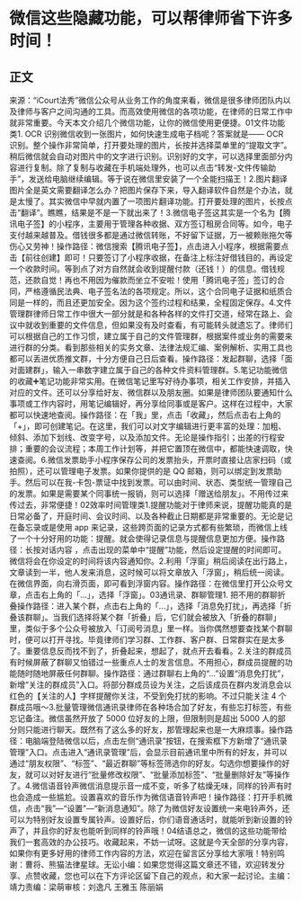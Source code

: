 # 微信这些隐藏功能，可以帮律师省下许多时间！
## 正文
来源：“iCourt法秀”微信公众号从业务工作的角度来看，微信是很多律师团队内以及律师与客户之间沟通的工具。而高效使用微信的各项功能，在律师的日常工作中就非常重要。今天本文介绍几个微信功能，让你的微信使用更便捷。01文件功能类1. OCR 识别微信收到一张图片，如何快速生成电子档呢？答案就是—— OCR 识别。整个操作非常简单，打开要处理的图片，长按并选择菜单里的“提取文字”。稍后微信就会自动对图片中的文字进行识别。识别好的文字，可以选择里面部分内容进行复制。除了复制与收藏在手机端处理外，也可以点击“转发-文件传输助手”，发送给电脑继续编辑。等于说在微信里安装了一个全能扫描王！2.图片翻译图片全是英文需要翻译怎么办？把图片保存下来，导入翻译软件自然是个办法，就是太慢了。其实微信中早就内置了一项图片翻译功能。打开要处理的图片，长按点击“翻译”。瞧瞧，结果是不是一下就出来了！3.微信电子签这其实是一个名为【腾讯电子签】的小程序，主要用于管理各种收据、双方签订租房合同等。如今，电子支付越来越普及。借钱很多都是通过微信转账，不好留下证据，万一被赖账拖欠等伤心又劳神！操作路径：微信搜索【腾讯电子签】，点击进入小程序，根据需要点击【前往创建】即可！只要签订了小程序收据，在备注上标注好借钱目的，再设定一个收款时间。等到点了对方自然就会收到提醒付款（还钱！）的信息。借钱规范，还款自觉！再也不用因为催款而坐立不安啦！使用「腾讯电子签」签订的合同，严格遵循民法典、电子签名法的各项规定。所以，这个合同电子证据和纸质合同是一样的，而且还更加安全。因为这个签约过程和结果，全程固定保存。4.文件管理群律师日常工作中很大一部分就是和各种各样的文件打交道，经常在路上、会议中就收到重要的文件信息，但如果没有及时查看，有可能转头就遗忘了。律师们可以根据自己的工作习惯，建立属于自己的文件管理群，根据案件或业务的需要来进行群的分类。看到那些相关的实务文章、法律法规汇编、案例解析、实用工具也都可以丢进优质推文群，十分方便自己日后查看。操作路径：发起群聊，选择「面对面建群」，输入一串数字建立属于自己的各种文件资料管理群。5.笔记功能微信的收藏➕笔记功能非常实用。在微信笔记里写好待办事项，相关工作安排，并插入对应的文件。还可以分享给好友、微信群以及朋友圈。如果是律师团队要通知什么事项或工作内容时，用笔记编辑好，再分享给同事或是客户。这样在过程中，大家都可以快速地查阅。操作路径：在「我」里，点击「收藏」，然后点击右上角的「+」，即可创建笔记。在这里，我们可以对文字编辑进行更丰富的处理：加粗、倾斜、添加下划线、改变字号，以及添加文件。无论是操作指引；出差的行程安排；重要的会议流程；本周工作计划等，并把它置顶在微信中，都能快速调取，快速查阅。6.微信发票助手小程序保存公司的发票抬头，开票时直接让店家扫码（或拍照），还可以管理电子发票。如果你提供的是 QQ 邮箱，则可以绑定到发票助手。然后可以在我-卡包-票证中找到发票。可以由时间、状态、类型统一管理自己的发票。如果是需要某个同事统一报销，则可以选择「赠送给朋友」。不用传过来传过去，非常便捷！02效率时间管理类1.提醒功能对于律师来说，提醒功能真的是日常必备了，开庭时间、会议时间、以及各种截止日期都是非常重要的。无论是记在备忘录或是使用 app 来记录，这些跨页面的记录方式都有些繁琐，而微信上线了一个十分好用的功能：提醒。就会使得记录信息与提醒信息更加方便。操作路径：长按对话内容 ，点击出现的菜单中“提醒”功能，然后设定提醒的时间即可。微信将会在你设定的时间将该内容通知你。2.利用「浮窗」稍后阅读在出行路上，文章读到一半，他人发来消息，这时候可以将文章放入「浮窗」，稍后统一阅读。在微信界面，向右滑页面，即可看到浮窗内容。操作路径：在微信里打开公众号文章，点击右上角的「…」，选择「浮窗」。03通讯录、群聊管理1. 把不用的群聊折叠操作路径：进入某个群，点击右上角的「…」，选择「消息免打扰」，再选择「折叠该群聊」。当我们选择将某个群「折叠」后，它们就会被放入「折叠的群聊」里，类似于多个公众号被放入「订阅号消息」里一样。当你偶然想要查找某个群聊时，便可以打开寻找。毕竟律师们学习群、工作群、客户群、日常群实在是太多了。重要信息反而找不到了，折叠起来，想起了，就点开去看看。2.关注的群成员有时候屏蔽了群聊又怕错过一些重点人士的发言信息。不用担心，群成员提醒的功能随时随地屏蔽任何群聊。操作路径：通过群聊右上角的“...”设置“消息免打扰”，新增“关注的群成员”入口。将部分群成员设为关注，之后该成员在群内发消息会以红色的【关注的人】字样提醒你关注，不受到免打扰的影响。不过只能关注 4 个群成员哦～3.批量管理微信通讯录律师在各种场合加了好友，有些忘打标签，有些忘记备注。微信虽然开放了 5000 位好友的上限，但限制则是超出 5000 人的部分则只能进行聊天。既然有了这么多的好友，那管理起来也是一大麻烦事。操作路径：电脑端登陆微信以后，点击左侧“通讯录”按钮，在搜索框下方新增了“通讯录管理”入口。点击进入“通讯录管理”后，会显示目前通讯里中所有的好友，并可以通过“朋友权限”、“标签”、“最近群聊”等标签筛选你的好友。勾选你想要操作的好友，就可以对好友进行“批量修改权限”、“批量添加标签”、“批量删除好友”等操作了。4.微信语音铃声微信消息提示音一成不变，听多了枯燥无味，同样的铃声有时也会造成一些尴尬。设置喜欢的音乐作为微信语音铃声吧！操作路径：打开手机微信，点击“我”—“设置”—“新消息通知”。除了为微信好友设置统一来电铃声外，还可以为特别好友设置专属铃声。设置好后，你们语音通话时，就能听到新设置的铃声了，并且你的好友也能听到同样的铃声哦！04结语总之，微信的这些功能带给我们一套高效的办公技巧。收藏起来，不妨一试呀。这就是今天全部的分享内容，如果你有更多好用的律师工作内容的方法，欢迎在留言区分享给大家哦！特别鸣谢：曹将、熊猫法律星球。无讼小编：如果您觉得这篇文章还不错，欢迎转发分享、点赞收藏，您也可以在下方评论区留下自己的观点，和大家一起讨论。主编：靖力责编：梁萌审核：刘逸凡 王雅玉 陈丽娟